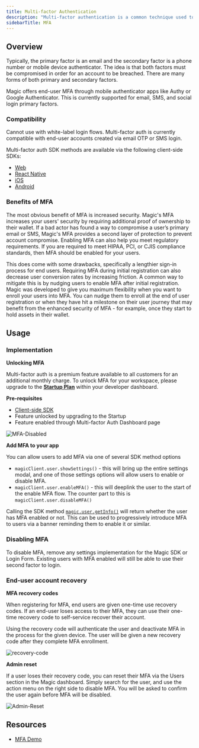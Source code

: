 ```yaml
---
title: Multi-factor Authentication
description: "Multi-factor authentication is a common technique used to add an additional layer of security to an account. This means a secondary factor is validated along with the existing primary factor in order to login to an account."
sidebarTitle: MFA
---
```



<StartupPlanCallout />

## Overview

Typically, the primary factor is an email and the secondary factor is a phone number or mobile device authenticator. The idea is that both factors must be compromised in order for an account to be breached. There are many forms of both primary and secondary factors.

Magic offers end-user MFA through mobile authenticator apps like Authy or Google Authenticator. This is currently supported for email, SMS, and social login primary factors.

### Compatibility

<Note>Cannot use with white-label login flows.</Note>
Multi-factor auth is currently compatible with end-user accounts created via email OTP or SMS login.

Multi-factor auth SDK methods are available via the following client-side SDKs:

- [Web](/docs/embedded-wallet/api/client-side-sdks/web)
- [React Native](/docs/embedded-wallet/api/client-side-sdks/react-native)
- [iOS](/docs/embedded-wallet/api/client-side-sdks/ios)
- [Android](/docs/embedded-wallet/api/client-side-sdks/android)

### Benefits of MFA

The most obvious benefit of MFA is increased security. Magic's MFA increases your users' security by requiring additional proof of ownership to their wallet. If a bad actor has found a way to compromise a user’s primary email or SMS, Magic's MFA provides a second layer of protection to prevent account compromise. Enabling MFA can also help you meet regulatory requirements. If you are required to meet HIPAA, PCI, or CJIS compliance standards, then MFA should be enabled for your users.

This does come with some drawbacks, specifically a lengthier sign-in process for end users. Requiring MFA during initial registration can also decrease user conversion rates by increasing friction. A common way to mitigate this is by nudging users to enable MFA after initial registration. Magic was developed to give you maximum flexibility when you want to enroll your users into MFA. You can nudge them to enroll at the end of user registration or when they have hit a milestone on their user journey that may benefit from the enhanced security of MFA - for example, once they start to hold assets in their wallet.

## Usage

### Implementation

**Unlocking MFA**

Multi-factor auth is a premium feature available to all customers for an additional monthly charge. To unlock MFA for your workspace, please upgrade to the [**Startup Plan**](https://dashboard.magic.link/checkout/upgrade-to-startup) within your developer dashboard.

**Pre-requisites**

- [Client-side SDK](/docs/embedded-wallet/api/client-side-sdks/web#installation)
- Feature unlocked by upgrading to the Startup
- Feature enabled through Multi-factor Auth Dashboard page

<Frame>
  <img src="/images/MFA-Disabled.webp" alt="MFA-Disabled" />
</Frame>

**Add MFA to your app**

You can allow users to add MFA via one of several SDK method options

- `magicClient.user.showSettings()` \- this will bring up the entire settings modal, and one of those settings options will allow users to enable or disable MFA.
- `magicClient.user.enableMFA()` \- this will deeplink the user to the start of the enable MFA flow. The counter part to this is `magicClient.user.disableMFA()`

Calling the SDK method [`magic.user.getInfo()`](/docs/embedded-wallet/api/client-side-sdks/web#getinfo) will return whether the user has MFA enabled or not. This can be used to progressively introduce MFA to users via a banner reminding them to enable it or similar.

### Disabling MFA

To disable MFA, remove any settings implementation for the Magic SDK or Login Form. Existing users with MFA enabled will still be able to use their second factor to login.

### End-user account recovery

**MFA recovery codes**

When registering for MFA, end users are given one-time use recovery codes. If an end-user loses access to their MFA, they can use their one-time recovery code to self-service recover their account.

Using the recovery code will authenticate the user and deactivate MFA in the process for the given device. The user will be given a new recovery code after they complete MFA enrollment.

<Frame>
  <img src="/images/recovery-code.webp" alt="recovery-code" />
</Frame>

**Admin reset**

If a user loses their recovery code, you can reset their MFA via the Users section in the Magic dashboard. Simply search for the user, and use the action menu on the right side to disable MFA. You will be asked to confirm the user again before MFA will be disabled.

<Frame>
  <img src="/images/Admin-Reset.webp" alt="Admin-Reset" />
</Frame>

## Resources

- [MFA Demo](https://df5o3.csb.app/)
